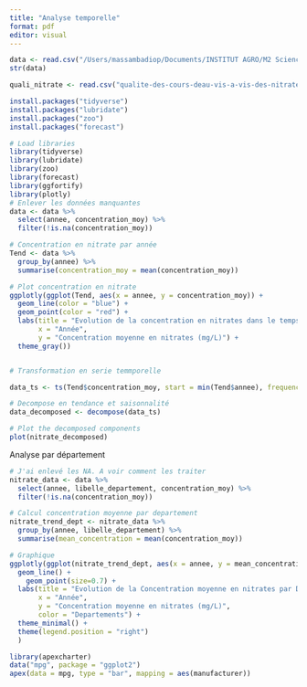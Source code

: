 ```yaml
---
title: "Analyse temporelle"
format: pdf
editor: visual
---
```


```r
data <- read.csv("/Users/massambadiop/Documents/INSTITUT AGRO/M2 Sciences des données/Analyse de données massives sur R/Projet-R---shiny---2024--Agrocampus-1/qualite-des-cours-deau-vis-a-vis-des-nitrates-en-bretagne.csv",stringsAsFactors  = T,header =T)
str(data)

quali_nitrate <- read.csv("qualite-des-cours-deau-vis-a-vis-des-nitrates-en-bretagne.csv", stringsAsFactors = TRUE)

```

```r
install.packages("tidyverse")
install.packages("lubridate")
install.packages("zoo")
install.packages("forecast")

# Load libraries
library(tidyverse)
library(lubridate)
library(zoo)
library(forecast)
library(ggfortify)
library(plotly)
# Enlever les données manquantes
data <- data %>% 
  select(annee, concentration_moy) %>% 
  filter(!is.na(concentration_moy))

# Concentration en nitrate par année
Tend <- data %>% 
  group_by(annee) %>% 
  summarise(concentration_moy = mean(concentration_moy))

# Plot concentration en nitrate
ggplotly(ggplot(Tend, aes(x = annee, y = concentration_moy)) +
  geom_line(color = "blue") +
  geom_point(color = "red") +
  labs(title = "Evolution de la concentration en nitrates dans le temps",
       x = "Année",
       y = "Concentration moyenne en nitrates (mg/L)") +
  theme_gray())


# Transformation en serie temmporelle

data_ts <- ts(Tend$concentration_moy, start = min(Tend$annee), frequency = 1)

# Decompose en tendance et saisonnalité
data_decomposed <- decompose(data_ts)

# Plot the decomposed components
plot(nitrate_decomposed)


```

Analyse par département

```r

# J'ai enlevé les NA. A voir comment les traiter
nitrate_data <- data %>% 
  select(annee, libelle_departement, concentration_moy) %>% 
  filter(!is.na(concentration_moy))

# Calcul concentration moyenne par departement
nitrate_trend_dept <- nitrate_data %>% 
  group_by(annee, libelle_departement) %>% 
  summarise(mean_concentration = mean(concentration_moy))

# Graphique 
ggplotly(ggplot(nitrate_trend_dept, aes(x = annee, y = mean_concentration, color = libelle_departement)) +
  geom_line() + 
    geom_point(size=0.7) +
  labs(title = "Evolution de la Concentration moyenne en nitrates par Department",
       x = "Année",
       y = "Concentration moyenne en nitrates (mg/L)",
       color = "Departements") +
  theme_minimal() +
  theme(legend.position = "right")
  )


```

```r
library(apexcharter)
data("mpg", package = "ggplot2")
apex(data = mpg, type = "bar", mapping = aes(manufacturer))
```
